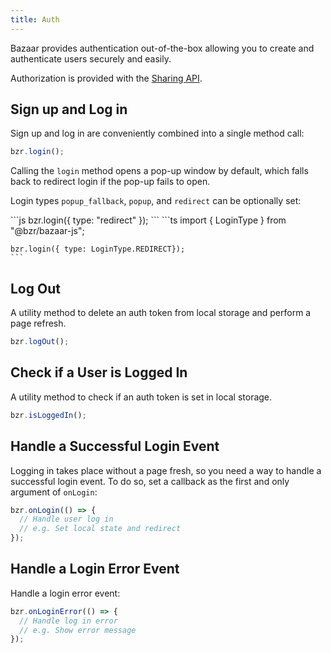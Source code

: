 ```yaml
---
title: Auth
---
```



Bazaar provides authentication out-of-the-box allowing you to create and authenticate users securely and easily.

Authorization is provided with the [Sharing API](/docs/features/sharing).

## Sign up and Log in

Sign up and log in are conveniently combined into a single method call:

```js
bzr.login();
```

Calling the `login` method opens a pop-up window by default, which falls back to redirect login if the pop-up fails to open.

Login types `popup_fallback`, `popup`, and `redirect` can be optionally set:

<Tabs>
  <TabItem label="JS">
    ```js
    bzr.login({ type: "redirect" });
    ```
  </TabItem>
  <TabItem label="TS">
    ```ts
    import { LoginType } from "@bzr/bazaar-js";

    bzr.login({ type: LoginType.REDIRECT});
    ```

  </TabItem>
</Tabs>

## Log Out

A utility method to delete an auth token from local storage and perform a page refresh.

```js
bzr.logOut();
```

## Check if a User is Logged In

A utility method to check if an auth token is set in local storage.

```js
bzr.isLoggedIn();
```

## Handle a Successful Login Event

Logging in takes place without a page fresh, so you need a way to handle a successful login event. To do so, set a callback as the first and only argument of `onLogin`:

```js
bzr.onLogin(() => {
  // Handle user log in
  // e.g. Set local state and redirect
});
```

## Handle a Login Error Event

Handle a login error event:

```js
bzr.onLoginError(() => {
  // Handle log in error
  // e.g. Show error message
});
```
